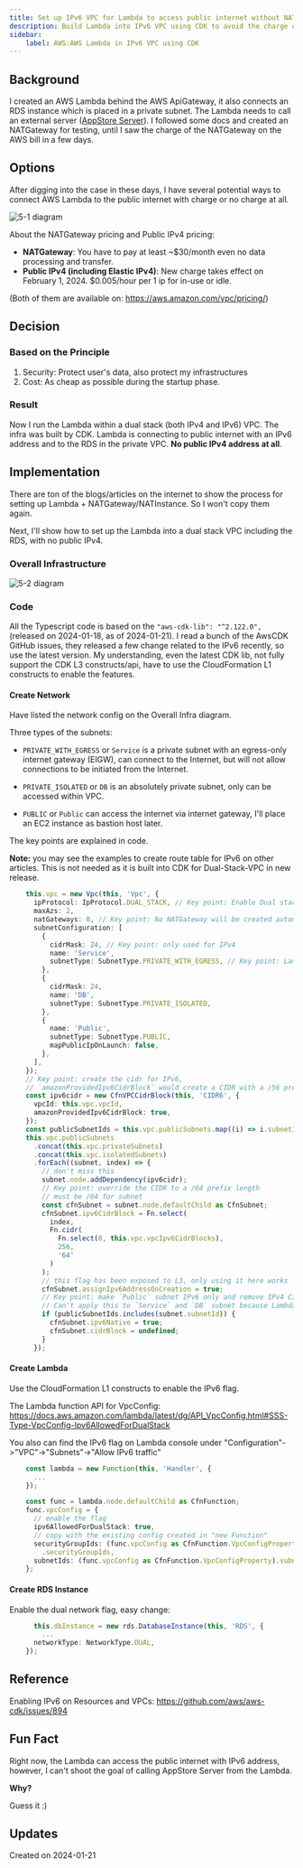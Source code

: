```yaml
---
title: Set up IPv6 VPC for Lambda to access public internet without NATGateway and public IPv4 address
description: Build Lambda into IPv6 VPC using CDK to avoid the charge on NAT or on public IPv4
sidebar:
    label: AWS:AWS Lambda in IPv6 VPC using CDK
---
```


## Background
I created an AWS Lambda behind the AWS ApiGateway, it also connects an RDS instance which is placed in a private subnet.
The Lambda needs to call an external server ([AppStore Server](#fun-fact)).
I followed some docs and created an NATGateway for testing, until I saw the charge of the NATGateway on the AWS bill in a few days.

## Options
After digging into the case in these days, I have several potential ways to connect AWS Lambda to the public internet with charge or no charge at all.

<Image src={img51} alt="5-1 diagram"/>

About the NATGateway pricing and Public IPv4 pricing:
* **NATGateway**: You have to pay at least ~$30/month even no data processing and transfer.
* **Public IPv4 (including Elastic IPv4)**: New charge takes effect on February 1, 2024. $0.005/hour per 1 ip for in-use or idle.

(Both of them are available on: https://aws.amazon.com/vpc/pricing/)

## Decision

### Based on the Principle
1. Security: Protect user's data, also protect my infrastructures
2. Cost: As cheap as possible during the startup phase.

### Result
Now I run the Lambda within a dual stack (both IPv4 and IPv6) VPC. The infra was built by CDK.
Lambda is connecting to public internet with an IPv6 address and to the RDS in the private VPC. **No public IPv4 address at all**.

## Implementation

There are ton of the blogs/articles on the internet to show the process for setting up Lambda + NATGateway/NATInstance.
So I won't copy them again.

Next, I'll show how to set up the Lambda into a dual stack VPC including the RDS, with no public IPv4.

### Overall Infrastructure
<Image src={img52} alt="5-2 diagram"/>

### Code

All the Typescript code is based on the `"aws-cdk-lib": "^2.122.0",` (released on 2024-01-18, as of 2024-01-21). I read a bunch of the AwsCDK GitHub issues, they released
a few change related to the IPv6 recently, so use the latest version.
My understanding, even the latest CDK lib, not fully support the CDK L3 constructs/api, have to use the CloudFormation L1 constructs to enable the features.

#### Create Network
Have listed the network config on the Overall Infra diagram.

Three types of the subnets:
* `PRIVATE_WITH_EGRESS` or `Service` is a private subnet with an egress-only internet gateway (EIGW),
can connect to the Internet, but will not allow connections to be initiated from the Internet.

* `PRIVATE_ISOLATED` or `DB` is an absolutely private subnet, only can be accessed within VPC.

* `PUBLIC` or `Public` can access the internet via internet gateway, I'll place an EC2 instance as bastion host later.

The key points are explained in code.

**Note:** you may see the examples to create route table for IPv6 on other articles. This is not needed as it is built into CDK for Dual-Stack-VPC in new release.
```typescript
    this.vpc = new Vpc(this, 'Vpc', {
      ipProtocol: IpProtocol.DUAL_STACK, // Key point: Enable Dual stack
      maxAzs: 2,
      natGateways: 0, // Key point: No NATGateway will be created automatically.
      subnetConfiguration: [
        {
          cidrMask: 24, // Key point: only used for IPv4
          name: 'Service',
          subnetType: SubnetType.PRIVATE_WITH_EGRESS, // Key point: Lambda need the 'egress'
        },
        {
          cidrMask: 24,
          name: 'DB',
          subnetType: SubnetType.PRIVATE_ISOLATED,
        },
        {
          name: 'Public',
          subnetType: SubnetType.PUBLIC,
          mapPublicIpOnLaunch: false,
        },
      ],
    });
    // Key point: create the cidr for IPv6,
    // `amazonProvidedIpv6CidrBlock` would create a CIDR with a /56 prefix length for VPC
    const ipv6cidr = new CfnVPCCidrBlock(this, 'CIDR6', {
      vpcId: this.vpc.vpcId,
      amazonProvidedIpv6CidrBlock: true,
    });
    const publicSubnetIds = this.vpc.publicSubnets.map((i) => i.subnetId);
    this.vpc.publicSubnets
      .concat(this.vpc.privateSubnets)
      .concat(this.vpc.isolatedSubnets)
      .forEach((subnet, index) => {
        // don't miss this
        subnet.node.addDependency(ipv6cidr);
        // Key point: override the CIDR to a /64 prefix length
        // must be /64 for subnet
        const cfnSubnet = subnet.node.defaultChild as CfnSubnet;
        cfnSubnet.ipv6CidrBlock = Fn.select(
          index,
          Fn.cidr(
            Fn.select(0, this.vpc.vpcIpv6CidrBlocks),
            256,
            '64'
          )
        );
        // this flag has been exposed to L3, only using it here works
        cfnSubnet.assignIpv6AddressOnCreation = true;
        // Key point: make `Public` subnet IPv6 only and remove IPv4 CIDR
        // Can't apply this to `Service` and `DB` subnet because Lambda and RDS don't support IPv6-only subnet
        if (publicSubnetIds.includes(subnet.subnetId)) {
          cfnSubnet.ipv6Native = true;
          cfnSubnet.cidrBlock = undefined;
        }
      });
```

#### Create Lambda
Use the CloudFormation L1 constructs to enable the IPv6 flag.

The Lambda function API for VpcConfig:
https://docs.aws.amazon.com/lambda/latest/dg/API_VpcConfig.html#SSS-Type-VpcConfig-Ipv6AllowedForDualStack

You also can find the IPv6 flag on Lambda console under "Configuration"->"VPC"->"Subnets"->"Allow IPv6 traffic"

```typescript
    const lambda = new Function(this, 'Handler', {
      ...
    });

    const func = lambda.node.defaultChild as CfnFunction;
    func.vpcConfig = {
      // enable the flag
      ipv6AllowedForDualStack: true,
      // copy with the existing config created in "new Function"
      securityGroupIds: (func.vpcConfig as CfnFunction.VpcConfigProperty)
        .securityGroupIds,
      subnetIds: (func.vpcConfig as CfnFunction.VpcConfigProperty).subnetIds,
    };
```

#### Create RDS Instance
Enable the dual network flag, easy change:

```typescript
      this.dbInstance = new rds.DatabaseInstance(this, 'RDS', {
        ...
      networkType: NetworkType.DUAL,
    });
```

## Reference

Enabling IPv6 on Resources and VPCs: https://github.com/aws/aws-cdk/issues/894

## Fun Fact

Right now, the Lambda can access the public internet with IPv6 address, however, I can't shoot the goal of calling AppStore Server from the Lambda.

**Why?**

Guess it :)

## Updates
Created on 2024-01-21